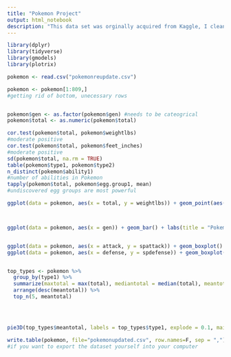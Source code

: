 ---
title: "Pokemon Project"
output: html_notebook
description: "This data set was orginally acquired from Kaggle, I cleaned and re edited the data set in a prior r script and in excel to produce this new updated version. This dataset covers pokemon up to gen 7 (sun and moon). I made various plots and found various statistics to derive basic info from."
---



```{r}

library(dplyr)
library(tidyverse)
library(gmodels)
library(plotrix)

```


```{r}
pokemon <- read.csv("pokemonreupdate.csv")

pokemon <- pokemon[1:809,]
#getting rid of bottom, unecessary rows


pokemon$gen <- as.factor(pokemon$gen) #needs to be cateogrical
pokemon$total <- as.numeric(pokemon$total)

cor.test(pokemon$total, pokemon$weightlbs)
#moderate positive
cor.test(pokemon$total, pokemon$feet_inches)
#moderate positive
sd(pokemon$total, na.rm = TRUE)
table(pokemon$type1, pokemon$type2)
n_distinct(pokemon$ability1)
#number of abilities in Pokemon
tapply(pokemon$total, pokemon$egg.group1, mean)
#undiscovered egg groups are most powerful

```


```{r}

ggplot(data = pokemon, aes(x = total, y = weightlbs)) + geom_point(aes(size = feet_inches)) + geom_smooth(se = FALSE) + theme(legend.position = "none") + labs(title = "pokemon size and total stats")



ggplot(data = pokemon, aes(x = gen)) + geom_bar() + labs(title = "Pokemon Gen", x = "Gen", y = "Frequency") + theme(plot.title= element_text(color="blue", size=14, face="bold"))


ggplot(data = pokemon, aes(x = attack, y = spattack)) + geom_boxplot()
ggplot(data = pokemon, aes(x = defense, y = spdefense)) + geom_boxplot()


top_types <- pokemon %>%
  group_by(type1) %>%
  summarize(maxtotal = max(total), mediantotal = median(total), meantotal = mean(total), mintotal = min(total), na.rm = TRUE) %>%
  arrange(desc(meantotal)) %>%
  top_n(5, meantotal)  
  



pie3D(top_types$meantotal, labels = top_types$type1, explode = 0.1, main = "Top Pokemon Types")

```

```{r}
write.table(pokemon, file="pokemonupdated.csv", row.names=F, sep = ",")
#if you want to export the dataset yourself into your computer
```


